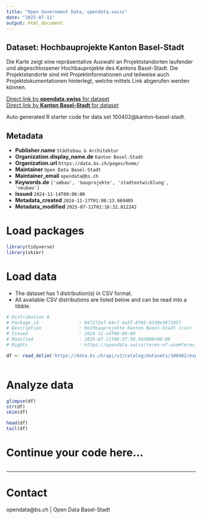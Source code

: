 ```yaml
---
title: "Open Government Data, opendata.swiss"
date: "2025-07-11"
output: html_document
---
```


## Dataset: Hochbauprojekte Kanton Basel-Stadt

Die Karte zeigt eine repräsentative Auswahl an Projektstandorten laufender und abgeschlossener Hochbauprojekte des Kantons Basel-Stadt. Die Projektstandorte sind mit Projektinformationen und teilweise auch Projektdokumentationen hinterlegt, welche mittels Link abgerufen werden können.

[Direct link by **opendata.swiss** for dataset](https://opendata.swiss/de/dataset/hochbauprojekte-kanton-basel-stadt)<br>
[Direct link by **Kanton Basel-Stadt** for dataset](https://data.bs.ch/explore/dataset/100402/)

Auto generated R starter code for data set 100402@kanton-basel-stadt.

## Metadata

- **Publisher.name** `Städtebau & Architektur`
- **Organization.display_name.de** `Kanton Basel-Stadt`
- **Organization.url** `https://data.bs.ch/pages/home/`
- **Maintainer** `Open Data Basel-Stadt`
- **Maintainer_email** `opendata@bs.ch`
- **Keywords.de** `['umbau', 'bauprojekte', 'stadtentwicklung', 'neubau']`
- **Issued** `2024-11-14T00:00:00`
- **Metadata_created** `2024-11-17T01:06:13.669405`
- **Metadata_modified** `2025-07-11T02:16:32.812242`


# Load packages

```r

library(tidyverse)
library(skimr)

```

# Load data

-   The dataset has 1 distribution(s) in CSV format.
-   All available CSV distributions are listed below and can be read into a tibble.

```r

# Distribution 0
# Package_id               : 947272ef-b4c7-4a5f-8765-8330e3071957
# Description              : Hochbauprojekte Kanton Basel-Stadt (csv)
# Issued                   : 2024-11-14T00:00:00
# Modified                 : 2025-07-11T00:37:58.943000+00:00
# Rights                   : https://opendata.swiss/terms-of-use#terms_by

df <- read_delim('https://data.bs.ch/api/v2/catalog/datasets/100402/exports/csv?use_labels=true')



```

# Analyze data

```r

glimpse(df)
str(df)
skim(df)

head(df)
tail(df)

```

# Continue your code here...

```r

```

------------------------------------------------------------------------

# Contact

opendata@bs.ch | Open Data Basel-Stadt

